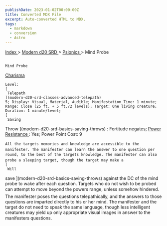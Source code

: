 ```yaml
---
publishDate: 2023-01-02T00:00:00Z
title: Converted MDX File
excerpt: Auto-converted HTML to MDX.
tags:
  - markdown
  - conversion
  - Astro
---
```


[
Index
](-index) >
[
Modern d20 SRD
](modern-d20-srd-index) >
[
Psionics
](modern-d20-srd-psionics-index) > Mind Probe

##

    Mind Probe

[
Charisma
](modern-d20-srd-basics-ability-scores)

    Level:
    [
     Telepath
    ](modern-d20-srd-classes-advanced-telepath)
    5; Display: Visual, Material, Audible; Manifestation Time: 1 minute; Range: Close (25 ft. + 5 ft./2 levels); Target: One living creature; Duration: 1 minute/level;
    [
     Saving

Throw
](modern-d20-srd-basics-saving-throws)
: Fortitude negates;
[
Power
Resistance
](modern-d20-srd-special-abilities-power-resistance)
: Yes; Power Point Cost: 9

    All the targets memories and knowledge are accessible to the manifester. The manifester can learn the answer to one question per round, to the best of the targets knowledge. The manifester can also probe a sleeping target, though the target may make a
    [
     Will

save
](modern-d20-srd-basics-saving-throws)
against the DC of the mind probe to wake after each question. Targets who do not wish to be probed can attempt to move beyond the powers range, unless somehow hindered. The manifester poses the questions telepathically, and the answers to those questions are imparted directly to his or her mind. The manifester and the target do not need to speak the same language, though less intelligent creatures may yield up only appropriate visual images in answer to the manifesters questions.
